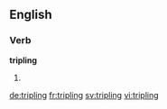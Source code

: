 
==English==

===Verb===
'''tripling'''

# {{present participle of|triple}}

[[de:tripling]]
[[fr:tripling]]
[[sv:tripling]]
[[vi:tripling]]